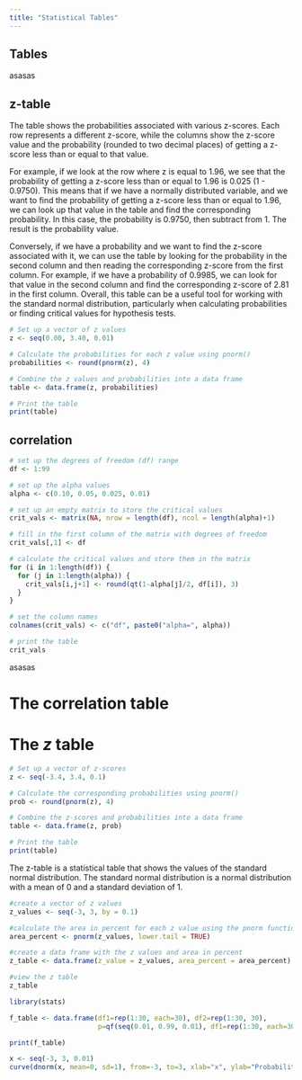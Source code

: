 ```yaml
---
title: "Statistical Tables"
---
```


::: panel-tabset
## Tables

asasas

## z-table

The table shows the probabilities associated with various z-scores. Each row represents a different z-score, while the columns show the z-score value and the probability (rounded to two decimal places) of getting a z-score less than or equal to that value.

For example, if we look at the row where z is equal to 1.96, we see that the probability of getting a z-score less than or equal to 1.96 is 0.025 (1 - 0.9750). This means that if we have a normally distributed variable, and we want to find the probability of getting a z-score less than or equal to 1.96, we can look up that value in the table and find the corresponding probability. In this case, the probability is 0.9750, then subtract from 1. The result is the probability value.

Conversely, if we have a probability and we want to find the z-score associated with it, we can use the table by looking for the probability in the second column and then reading the corresponding z-score from the first column. For example, if we have a probability of 0.9985, we can look for that value in the second column and find the corresponding z-score of 2.81 in the first column. Overall, this table can be a useful tool for working with the standard normal distribution, particularly when calculating probabilities or finding critical values for hypothesis tests.

```r
# Set up a vector of z values
z <- seq(0.00, 3.40, 0.01)

# Calculate the probabilities for each z value using pnorm()
probabilities <- round(pnorm(z), 4)

# Combine the z values and probabilities into a data frame
table <- data.frame(z, probabilities)

# Print the table
print(table)


```

## correlation

```r
# set up the degrees of freedom (df) range
df <- 1:99

# set up the alpha values
alpha <- c(0.10, 0.05, 0.025, 0.01)

# set up an empty matrix to store the critical values
crit_vals <- matrix(NA, nrow = length(df), ncol = length(alpha)+1)

# fill in the first column of the matrix with degrees of freedom
crit_vals[,1] <- df

# calculate the critical values and store them in the matrix
for (i in 1:length(df)) {
  for (j in 1:length(alpha)) {
    crit_vals[i,j+1] <- round(qt(1-alpha[j]/2, df[i]), 3)
  }
}

# set the column names
colnames(crit_vals) <- c("df", paste0("alpha=", alpha))

# print the table
crit_vals

```

asasas
:::

# The correlation table

# The $z$ table

```r
# Set up a vector of z-scores
z <- seq(-3.4, 3.4, 0.1)

# Calculate the corresponding probabilities using pnorm()
prob <- round(pnorm(z), 4)

# Combine the z-scores and probabilities into a data frame
table <- data.frame(z, prob)

# Print the table
print(table)


```

The z-table is a statistical table that shows the values of the standard normal distribution. The standard normal distribution is a normal distribution with a mean of 0 and a standard deviation of 1.

```r
#create a vector of z values
z_values <- seq(-3, 3, by = 0.1)

#calculate the area in percent for each z value using the pnorm function
area_percent <- pnorm(z_values, lower.tail = TRUE)

#create a data frame with the z values and area in percent
z_table <- data.frame(z_value = z_values, area_percent = area_percent)

#view the z table
z_table
```

```r
library(stats)

f_table <- data.frame(df1=rep(1:30, each=30), df2=rep(1:30, 30), 
                      p=qf(seq(0.01, 0.99, 0.01), df1=rep(1:30, each=30), df2=rep(1:30, 30)))

print(f_table)

```

```r
x <- seq(-3, 3, 0.01)
curve(dnorm(x, mean=0, sd=1), from=-3, to=3, xlab="x", ylab="Probability Density")

```
